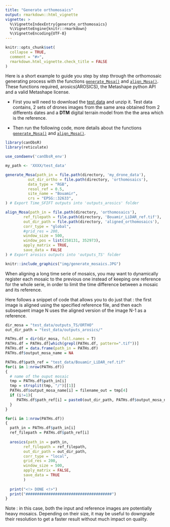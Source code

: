 ```yaml
---
title: "Generate orthomosaics"
output: rmarkdown::html_vignette
vignette: >
  %\VignetteIndexEntry{generate_orthomosaics}
  %\VignetteEngine{knitr::rmarkdown}
  %\VignetteEncoding{UTF-8}
---
```


```r
knitr::opts_chunk$set(
  collapse = TRUE,
  comment = "#>",
  rmarkdown.html_vignette.check_title = FALSE
)
```


Here is a short example to guide you step by step through the orthomosaic generating process with the functions [`generate_Mosa()`](https://umr-amap.github.io/canObsR/reference/generate_Mosa.html) and [`align_Mosa()`](https://umr-amap.github.io/canObsR/reference/align_Mosa.html). These functions required, arosics(AROSICS), the Metashape python API and a valid Metashape license.  

* First you will need to download the  [test data](https://filesender.renater.fr/?s=download&token=e67ac550-0546-4204-9a5a-24989cc0aff3) and unzip it. Test
data contains, 2 sets of drones images from the same area obtained from 2 differents dates and a **DTM** digital terrain model from the the area which is the reference. 

* Then run the following code, more details about the functions  [`generate_Mosa()`](https://umr-amap.github.io/canObsR/reference/generate_Mosa.html) and [`align_Mosa()`](https://umr-amap.github.io/canObsR/reference/align_Mosa.html).


```r
library(canObsR)
library(reticulate)

use_condaenv('canObsR_env')

my_path <- 'XXXX/test_data'

generate_Mosa(path_in = file.path(directory, 'my_drone_data'),
          out_dir_ortho = file.path(directory, 'orthomosaics'),
          data_type = "RGB",
          resol_ref = 0.5,
          site_name = "Bouamir",
          crs = "EPSG::32633",
) # Export Time_SFIFT outputs into 'outputs_arosics' folder

align_Mosa(path_in = file.path(directory, 'orthomosaics'),
        ref_filepath = file.path(directory, 'Bouamir_LiDAR_ref.tif'),
        out_dir_path = file.path(directory, 'aligned_orthomosaics'),
        corr_type = "global",
        #grid_res = 200,
        window_size = 500,
        window_pos = list(258131, 352973),
        apply_matrix = TRUE,
        save_data = FALSE
) # Export arosics outputs into 'outputs_TS' folder


```

```r
knitr::include_graphics("img/generate_mosaics.JPG")
```

When aligning a long time serie of mosaics, you may want to dynamically register each mosaic to the previous one instead of keeping one reference for the whole serie, in order to limit the time difference between a mosaic and its reference. 

Here follows a snippet of code that allows you to do just that : the first image is aligned using the specified reference file, and then each subsequent image N uses the aligned version of the image N-1 as a reference.
```r
dir_mosa = "test_data/outputs_TS/ORTHO"
out_dir_path = "test_data/outputs_arosics/"

PATHs.df = dir(dir_mosa, full.names = T)
PATHs.df = PATHs.df[which(grepl(PATHs.df, pattern=".tif"))]
PATHs.df = data.frame(path_in = PATHs.df)
PATHs.df$output_mosa_name = NA

PATHs.df$path_ref = "test_data/Bouamir_LiDAR_ref.tif" 
for(i in 1:nrow(PATHs.df))                      
{
  # name of the ouput mosaic
  tmp = PATHs.df$path_in[i]
  tmp = strsplit(tmp, "/")[[1]]
  PATHs.df$output_mosa_name[i] = filename_out = tmp[4]
  if (i!=1){
     PATHs.df$path_ref[i] = paste0(out_dir_path, PATHs.df$output_mosa_name[i-1]) 
  }
}

for(i in 1:nrow(PATHs.df)) 
{
  path_in = PATHs.df$path_in[i]
  ref_filepath = PATHs.df$path_ref[i]
  
  arosics(path_in = path_in,
        ref_filepath = ref_filepath,
        out_dir_path = out_dir_path,
        corr_type = "local",
        grid_res = 200,
        window_size = 500,
        apply_matrix = FALSE,
        save_data = TRUE
        )
 
  print("<!> DONE <!>")
  print("######################################")
}
```

Note : in this case, both the input and reference images are potentially heavy mosaics. Depending on their size, it may be useful to downgrade their resolution to get a faster result without much impact on quality.  


